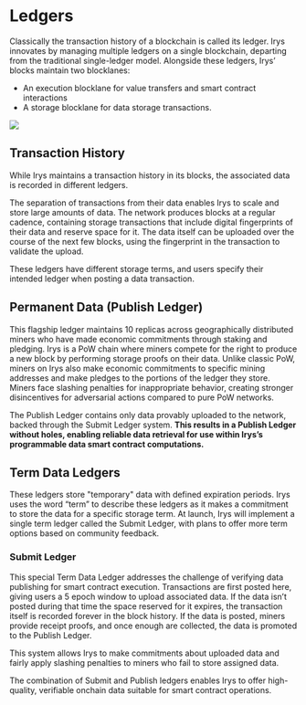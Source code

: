 
<LedgerTooltip />
<BlocklaneTooltip />

# Ledgers

Classically the transaction history of a blockchain is called its ledger. Irys innovates by managing multiple <a className="underline decoration-dashed" id="ledger">ledgers</a> on a single blockchain, departing from the traditional single-ledger model. Alongside these ledgers, Irys’ blocks maintain two <a className="underline decoration-dashed" id="blocklane">blocklanes</a>:

- An execution blocklane for value transfers and smart contract interactions
- A storage blocklane for data storage transactions.

![](/diagrams/protocol/ledgers.jpg)

## Transaction History

While Irys maintains a transaction history in its blocks, the associated data is recorded in different ledgers.

<Callout type="info" emoji="💡">
	The separation of transactions from their data enables Irys to scale and store large amounts of data. The
	network produces blocks at a regular cadence, containing storage transactions that include digital
	fingerprints of their data and reserve space for it. The data itself can be uploaded over the course of
	the next few blocks, using the fingerprint in the transaction to validate the upload.
</Callout>

These ledgers have different storage terms, and users specify their intended ledger when posting a data transaction.

## Permanent Data (Publish Ledger)

This flagship ledger maintains 10 replicas across geographically distributed miners who have made economic commitments through staking and pledging. Irys is a PoW chain where miners compete for the right to produce a new block by performing storage proofs on their data. Unlike classic PoW, miners on Irys also make economic commitments to specific mining addresses and make pledges to the portions of the ledger they store. Miners face slashing penalties for inappropriate behavior, creating stronger disincentives for adversarial actions compared to pure PoW networks.

The Publish Ledger contains only data provably uploaded to the network, backed through the Submit Ledger system. **This results in a Publish Ledger without holes, enabling reliable data retrieval for use within Irys’s programmable data smart contract computations.**

## Term Data Ledgers

These ledgers store "temporary" data with defined expiration periods. Irys uses the word “term” to describe these ledgers as it makes a commitment to store the data for a specific storage term. At launch, Irys will implement a single term ledger called the Submit Ledger, with plans to offer more term options based on community feedback.

### Submit Ledger

This special Term Data Ledger addresses the challenge of verifying data publishing for smart contract execution. Transactions are first posted here, giving users a 5 epoch window to upload associated data. If the data isn’t posted during that time the space reserved for it expires, the transaction itself is recorded forever in the block history. If the data is posted, miners provide receipt proofs, and once enough are collected, the data is promoted to the Publish Ledger.

This system allows Irys to make commitments about uploaded data and fairly apply slashing penalties to miners who fail to store assigned data.

The combination of Submit and Publish ledgers enables Irys to offer high-quality, verifiable onchain data suitable for smart contract operations.
